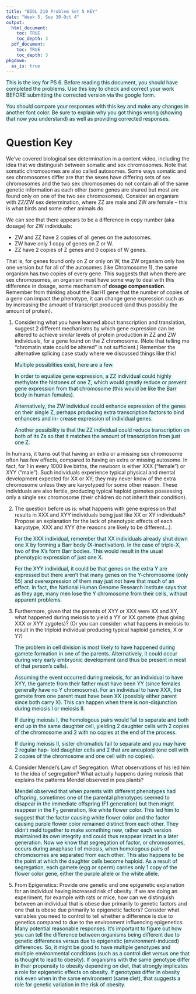 ```yaml
---
title: "BIOL 210 Problem Set 5 KEY"
date: "Week 5, Sep 30-Oct 4"
output: 
  html_document:
    toc: TRUE
    toc_depth: 3
  pdf_document:
    toc: TRUE
    toc_depth: 3
pkgdown:
  as_is: true
---
```

<text style="background-color:lightcyan">This is the key for PS 6. Before reading this document, you should have completed the problems. Use this key to check and correct your work BEFORE submitting the corrected version via the google form.</text>

<text style="background-color:lightcyan">You should compare your responses with this key and make any changes in another font color. Be sure to explain why you got things wrong (showing that now you understand) as well as providing corrected responses.</text>


# Question Key

We’ve covered biological sex determination in a content video, including the idea that we distinguish between somatic and sex chromosomes. Note that somatic chromosomes are also called autosomes. Some ways somatic and sex chromosomes differ are that the sexes have differing sets of sex chromosomes and the two sex chromosomes do not contain all of the same genetic information as each other (some genes are shared but most are found only on one of the two sex chromosomes). Consider an organism with ZZ/ZW sex determination, where ZZ are male and ZW are female -- this is what birds and some other animals do. 

We can see that there appears to be a difference in copy number (aka dosage) for ZW individuals:
<ul>
<li>ZW and ZZ have 2 copies of all genes on the autosomes.</li>
<li>ZW have only 1 copy of genes on Z or W.</li>
<li>ZZ have 2 copies of Z genes and 0 copies of W genes.</li>
</ul>

That is, for genes found only on Z or only on W, the ZW organism only has one version but for all of the autosomes (like Chromosome 1), the same organism has two copies of every gene. This suggests that when there are sex chromosomes, an organism must have some way to deal with this difference in dosage, some mechanism of <b>dosage compensation</b>. Remember from thinking about the BarH1 gene that the number of copies of a gene can impact the phenotype, it can change gene expression such as by increasing the amount of transcript produced (and thus possibly the amount of protein).

<ol>
<li>Considering what you have learned about transcription and translation, suggest 2 different mechanisms by which gene expression can be altered to achieve similar levels of protein production in ZZ and ZW individuals, for a gene found on the Z chromosome. (Note that telling me “chromatin state could be altered” is not sufficient.) Remember the alternative splicing case study where we discussed things like this!</li>

<text style="background-color:lightcyan">Multiple possiblities exist, here are a few.</text>

<text style="background-color:lightcyan">In order to equalize gene expression, a ZZ individual could highly methylate the histones of one Z, which would greatly reduce or prevent gene expression from that chromosome (this would be like the Barr body in human females).</text>

<text style="background-color:lightcyan">Alternatively, the ZW individual could enhance expression of the genes on their single Z, perhaps producing extra transcription factors to bind enhancers and in- crease expression of individual genes.</text>

<text style="background-color:lightcyan">Another possibility is that the ZZ individual could reduce transcription on both of its Zs so that it matches the amount of transcription from just one Z.</text><br>
</ol>

In humans, it turns out that having an extra or a missing sex chromosome often has few effects, compared to having an extra or missing autosome. In fact, for 1 in every 1000 live births, the newborn is either XXX (“female”) or XYY (“male”). Such individuals experience typical physical and mental development expected for XX or XY; they may never know of the extra chromosome unless they are karyotyped for some other reason. These individuals are also fertile, producing typical haploid gametes possessing only a single sex chromosome (their children do not inherit their condition).
<br>

<ol start=2>
<li>The question before us is: what happens with gene expression that results in XXX and XYY individuals being just like XX or XY individuals? Propose an explanation for the lack of phenotypic effects of each karyotype, XXX and XYY (the reasons are likely to be different...).</li>

<text style="background-color:lightcyan">For the XXX individual, remember that XX individuals already shut down one X by forming a Barr body (X-inactivation). In the case of triple-X, two of the X’s form Barr bodies. This would result in the usual phenotypic expression of just one X.</text>

<text style="background-color:lightcyan">For the XYY individual, it could be that genes on the extra Y are expressed but there aren’t that many genes on the Y-chromosome (only 55) and overexpression of them may just not have that much of an effect. In fact, the National Human Genome Research Institute says that as they age, many men lose the Y chromosome from their cells, without apparent problems.</text><br>

<li>Furthermore, given that the parents of XYY or XXX were XX and XY, what happened during meiosis to yield a YY or XX gamete (thus giving XXX or XYY zygotes)? (Or you can consider: what happens in meiosis to result in the triploid individual producing typical haploid gametes, X or Y?)</li>

<text style="background-color:lightcyan">The problem in cell division is most likely to have happened during gamete formation in one of the parents. Alternatively, it could occur during very early embryonic development (and thus be present in most of that person’s cells).</text>

<text style="background-color:lightcyan">Assuming the event occurred during meiosis, for an individual to have XYY, the gamete from their father must have been YY (since females generally have no Y chromosome). For an individual to have XXX, the gamete from one parent must have been XX (possibly either parent since both carry X). This can happen when there is non-disjunction during meiosis I or meiosis II.</text>

<text style="background-color:lightcyan">If during meiosis I, the homologous pairs would fail to separate and both end up in the same daughter cell, yielding 2 daughter cells with 2 copies of the chromosome and 2 with no copies at the end of the process.</text>

<text style="background-color:lightcyan">If during meiosis II, sister chromatids fail to separate and you may have 2 regular hap- loid daughter cells and 2 that are aneuploid (one cell with 2 copies of the chromosome and one cell with no copies).</text><br>

<li>Consider Mendel’s Law of Segregation. What observations of his led him to the idea of segregation? What actually happens during meiosis that explains the patterns Mendel observed in pea plants?</li>

<text style="background-color:lightcyan">Mendel observed that when parents with different phenotypes had offspring, sometimes one of the parental phenotypes seemed to disapear in the immediate offspring (F1 generation) but then might reappear in the F<sub>2</sub> generation, like white flower color. This led him to suggest that the factor causing white flower color and the factor causing purple flower color remained distinct from each other. They didn’t meld together to make something new, rather each version maintained its own integrity and could thus reappear intact in a later generation. Now we know that segregation of factor, or chromosomes, occurs during anaphase I of meiosis, when homologous pairs of chromosomes are separated from each other. This also happens to be the point at which the daughter cells become haploid. As a result of segregation, each gamete (egg or sperm) carries only 1 copy of the flower color gene, either the purple allele or the white allele.</text><br>

<li>From Epigenetics: Provide one genetic and one epigenetic explanation for an individual having increased risk of obesity. If we are doing an experiment, for example with rats or mice, how can we distinguish between an individual that is obese due primarily to genetic factors and one that is obese due primarily to epigenetic factors? Consider what variables you need to control to tell whether a difference is due to genetics compared to due to the environment influencing epigenetics.</li>

<text style="background-color:lightcyan">Many potential reasonable responses. It’s important to figure out how you can tell the difference between organisms being different due to genetic differences versus due to epigenetic (environment-induced) differences. So, it might be good to have multiple genotypes and multiple environmental conditions (such as a control diet versus one that is thought to lead to obesity). If organisms with the same genotype differ in their propensity to obesity depending on diet, that strongly implicates a role for epigenetic effects on obesity. If genotypes differ in obesity risk even when in the same environment (same diet), that suggests a role for genetic variation in the risk of obesity.</text><br>
</ol>